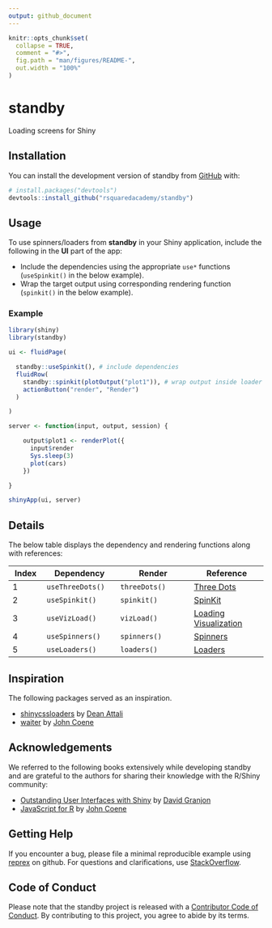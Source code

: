 ```yaml
---
output: github_document
---
```


<!-- README.md is generated from README.Rmd. Please edit that file -->

```r
knitr::opts_chunk$set(
  collapse = TRUE,
  comment = "#>",
  fig.path = "man/figures/README-",
  out.width = "100%"
)
```

# standby

<!-- badges: start -->
<!-- [![R-CMD-check](https://github.com/rsquaredacademy/standby/actions/workflows/R-CMD-check.yaml/badge.svg)](https://github.com/rsquaredacademy/standby/actions/workflows/R-CMD-check.yaml)  -->
<!-- [![Lifecycle: stable](https://img.shields.io/badge/lifecycle-stable-brightgreen.svg)](https://lifecycle.r-lib.org/articles/stages.html#stable) -->
<!-- badges: end -->

Loading screens for Shiny

## Installation

You can install the development version of standby from [GitHub](https://github.com/) with:

``` r
# install.packages("devtools")
devtools::install_github("rsquaredacademy/standby")
```

## Usage

To use spinners/loaders from **standby** in your Shiny application, include the 
following in the **UI** part of the app:

- Include the dependencies using the appropriate `use*` functions 
(`useSpinkit()` in the below example).
- Wrap the target output using corresponding rendering function 
(`spinkit()` in the below example).

### Example

```r
library(shiny)
library(standby)

ui <- fluidPage(

  standby::useSpinkit(), # include dependencies
  fluidRow(
    standby::spinkit(plotOutput("plot1")), # wrap output inside loader
    actionButton("render", "Render")
  )

)

server <- function(input, output, session) {

    output$plot1 <- renderPlot({
      input$render
      Sys.sleep(3)
      plot(cars)
    })

}

shinyApp(ui, server)
```

## Details

The below table displays the dependency and rendering functions along with references:

| Index | Dependency       | Render        | Reference                                                                |
| ------| -------------    | ------------- | -------------                                                            |
| 1     | `useThreeDots()` | `threeDots()` | [Three Dots](https://github.com/nzbin/three-dots)                        |
| 2     | `useSpinkit()`   | `spinkit()`   | [SpinKit](https://github.com/tobiasahlin/SpinKit)                        |
| 3     | `useVizLoad()`   | `vizLoad()`   | [Loading Visualization](https://github.com/RIDICS/Loading-Visualization) |
| 4     | `useSpinners()`  | `spinners()`  | [Spinners](https://github.com/lukehaas/css-loaders)                      |
| 5     | `useLoaders()`   | `loaders()`   | [Loaders](https://github.com/raphaelfabeni/css-loader)                   |

## Inspiration

The following packages served as an inspiration. 

- [shinycssloaders](https://github.com/daattali/shinycssloaders) by [Dean Attali](https://attalitech.com/)
- [waiter](https://github.com/JohnCoene/waiter) by [John Coene](https://john-coene.com/)

## Acknowledgements

We referred to the following books extensively while developing standby and are grateful to the authors for sharing their knowledge with the R/Shiny community:

- [Outstanding User Interfaces with Shiny](https://unleash-shiny.rinterface.com/index.html) by [David Granjon](https://divadnojnarg.github.io/)
- [JavaScript for R](https://book.javascript-for-r.com/) by [John Coene](https://john-coene.com/)

## Getting Help

If you encounter a bug, please file a minimal reproducible example using 
[reprex](https://reprex.tidyverse.org/index.html) on github. For questions and clarifications, 
use [StackOverflow](https://stackoverflow.com/).

## Code of Conduct

Please note that the standby project is released with a [Contributor Code of Conduct](https://contributor-covenant.org/version/2/1/CODE_OF_CONDUCT.html). By contributing to this project, you agree to abide by its terms.
